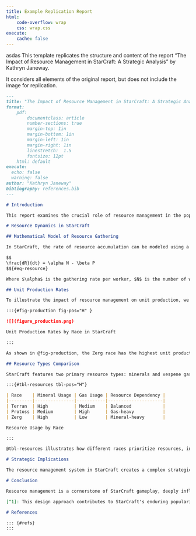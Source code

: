 ```yaml
---
title: Example Replication Report
html:
    code-overflow: wrap
    css: wrap.css
execute: 
    cache: false    
---
```

asdas
This template replicates the structure and content of the report "The Impact of Resource Management in StarCraft: A Strategic Analysis" by Kathryn Janeway. 

It considers all elements of the original report, but does not include the image for replication.
 

:::{.quarto-code-wrap} 
```md
---
title: "The Impact of Resource Management in StarCraft: A Strategic Analysis"
format: 
    pdf:
        documentclass: article 
        number-sections: true
        margin-top: 1in
        margin-bottom: 1in
        margin-left: 1in
        margin-right: 1in
        linestretch:  1.5
        fontsize: 12pt
    html: default
execute: 
  echo: false
  warning: false     
author: "Kathryn Janeway"        
bibliography: references.bib
---

# Introduction

This report examines the crucial role of resource management in the popular real-time strategy game StarCraft. We will explore how effective resource allocation influences gameplay dynamics and strategic decision-making. The analysis will include a mathematical model of resource gathering, a visualization of unit production rates, and a comparison of resource types across different races.

# Resource Dynamics in StarCraft

## Mathematical Model of Resource Gathering

In StarCraft, the rate of resource accumulation can be modeled using a simple differential equation. If we denote the amount of resources as $R$ and time as $t$, we can express the rate of change of resources as:

$$
\frac{dR}{dt} = \alpha N - \beta P
$${#eq-resource}

Where $\alpha$ is the gathering rate per worker, $N$ is the number of workers, $\beta$ is the consumption rate, and $P$ is the production rate of units or structures. This model, as shown in @eq-resource, forms the basis of the game's economic system [@choi2015].

## Unit Production Rates

To illustrate the impact of resource management on unit production, we've created a visualization of unit production rates for different races in StarCraft.

:::{#fig-production fig-pos="H" }

![](figure_production.png)

Unit Production Rates by Race in StarCraft

:::

As shown in @fig-production, the Zerg race has the highest unit production rate, reflecting their swarm-based strategy. This aligns with the game's design philosophy, where each race has unique strengths and weaknesses[^1].

## Resource Types Comparison

StarCraft features two primary resource types: minerals and vespene gas. Their availability and usage vary across races:

:::{#tbl-resources tbl-pos="H"}

| Race    | Mineral Usage | Gas Usage | Resource Dependency |
|---------|---------------|-----------|---------------------|
| Terran  | High          | Medium    | Balanced            |
| Protoss | Medium        | High      | Gas-heavy           |
| Zerg    | High          | Low       | Mineral-heavy       |

Resource Usage by Race 

:::

@tbl-resources illustrates how different races prioritize resources, influencing their strategic options and tech progression paths.

# Strategic Implications

The resource management system in StarCraft creates a complex strategic landscape. Players must balance immediate needs with long-term goals, deciding whether to invest in economy, technology, or military strength. According to @kim2010, successful players often demonstrate superior resource management skills, which translate into strategic advantages on the battlefield.

# Conclusion

Resource management is a cornerstone of StarCraft gameplay, deeply influencing strategic decisions and overall game outcomes. The mathematical model, production rate analysis, and resource usage comparison presented in this report highlight the intricate balance between gathering, allocation, and consumption of resources. Understanding these dynamics is crucial for players aiming to master the game and for game designers seeking to create balanced and engaging strategy games.

[^1]: This design approach contributes to StarCraft's enduring popularity in esports and casual gaming circles.

# References

::: {#refs}
:::

```
::: 